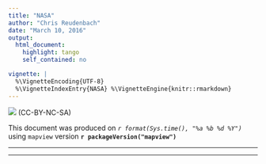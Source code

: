 ```yaml
---
title: "NASA"
author: "Chris Reudenbach"
date: "March 10, 2016"
output:
  html_document:
    highlight: tango
    self_contained: no

vignette: |
  %\VignetteEncoding{UTF-8} 
  %\VignetteIndexEntry{NASA} %\VignetteEngine{knitr::rmarkdown}
---
```


![](http://i.creativecommons.org/l/by-nc-sa/3.0/88x31.png) (CC-BY-NC-SA)

This document was produced on _`r format(Sys.time(), "%a %b %d %Y")`_ using `mapview` version **`r packageVersion("mapview")`**

------

------
